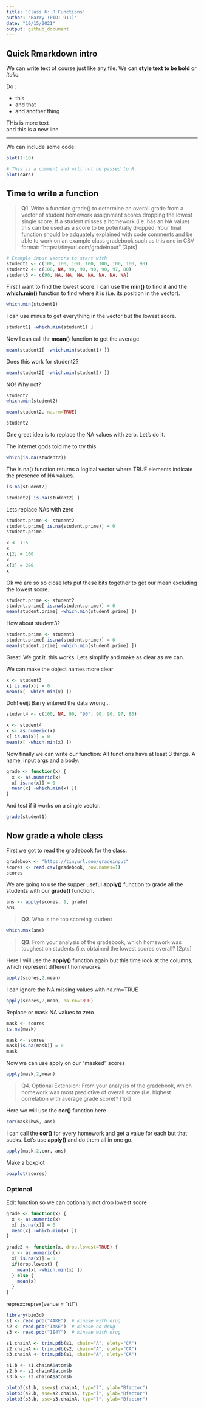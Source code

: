 ```yaml
---
title: 'Class 6: R Functions'
author: 'Barry (PID: 911)'
date: "10/15/2021"
output: github_document
---
```


## Quick Rmarkdown intro

We can write text of course just like any file. We can **style text to be bold** or *italic*.

Do :

- this
- and that
- and another thing

THis is more text  
and this is a new line

---

We can include some code:

```r
plot(1:10)
```


```r
# This is a comment and will not be passed to R
plot(cars)
```


## Time to write a function

> **Q1**. Write a function grade() to determine an overall grade from a vector of student homework assignment scores dropping the lowest single score. If a student misses a homework (i.e. has an NA value) this can be used as a score to be potentially dropped. Your final function should be adquately explained with code comments and be able to work on an example class gradebook such as this one in CSV format: “https://tinyurl.com/gradeinput” [3pts]




```r
# Example input vectors to start with
student1 <- c(100, 100, 100, 100, 100, 100, 100, 90) 
student2 <- c(100, NA, 90, 90, 90, 90, 97, 80) 
student3 <- c(90, NA, NA, NA, NA, NA, NA, NA)

```

First I want to find the lowest score. I can use the **min()** to find it and the **which.min()** function to find where it is (i.e. its position in the vector).

```r
which.min(student1)
```
I can use minus to get everything in the vector but the lowest score.

```r
student1[ -which.min(student1) ]
```

Now I can call thr **mean()** function to get the average.

```r
mean(student1[ -which.min(student1) ])
```

Does this work for student2?
```r
mean(student2[ -which.min(student2) ])
```
NO!
Why not?

```r
student2
which.min(student2)
```

```r
mean(student2, na.rm=TRUE)
```
```r
student2
```

One great idea is to replace the NA values with zero. Let's do it.

The internet gods told me to try this

```r
which(is.na(student2))
```

The is.na() function returns a logical vector where TRUE elements indicate the presence of NA values.


```r
is.na(student2)
```


```r
student2[ is.na(student2) ]
```

Lets replace NAs with zero

```r
student.prime <- student2
student.prime[ is.na(student.prime)] = 0
student.prime
```



```r
x <- 1:5
x
x[2] = 100
x
x[3] = 200
x
```

Ok we are so so close lets put these bits together to get our mean excluding the lowest score.
```r
student.prime <- student2
student.prime[ is.na(student.prime)] = 0
mean(student.prime[ -which.min(student.prime) ])
````

How about student3?

```r
student.prime <- student3
student.prime[ is.na(student.prime)] = 0
mean(student.prime[ -which.min(student.prime) ])
````

Great! We got it. this works. Lets simplify and make as clear as we can.

We can make the object names more clear

```r
x <- student3
x[ is.na(x)] = 0
mean(x[ -which.min(x) ])

```

Doh! eeijt Barry entered the data wrong...

```r
student4 <- c(100, NA, 90, "90", 90, 90, 97, 80)
```


```r
x <- student4
x <- as.numeric(x)
x[ is.na(x)] = 0
mean(x[ -which.min(x) ])

```

Now finally we can write our function:
All functions have at least 3 things. 
A name, input args and a body.

```r
grade <- function(x) {
  x <- as.numeric(x)
  x[ is.na(x)] = 0
  mean(x[ -which.min(x) ])
}
```

And test if it works on a single vector.

```r
grade(student1)
```

## Now grade a whole class

First we got to read the gradebook for the class.

```r
gradebook <- "https://tinyurl.com/gradeinput"
scores <- read.csv(gradebook, row.names=1)
scores
```
We are going to use the supper useful **apply()** function to grade all the students with our **grade()** function.


```r
ans <- apply(scores, 1, grade)
ans
```


> **Q2.** Who is the top scoreing student

```r
which.max(ans)
```
> **Q3**. From your analysis of the gradebook, which homework was toughest on students (i.e. obtained the lowest scores overall? [2pts]

Here I will use the **apply()** function again but this time look at the columns, which represent different homeworks.

```r
apply(scores,2,mean)
```

I can ignore the NA missing values with na.rm=TRUE

```r
apply(scores,2,mean, na.rm=TRUE)
```

Replace or mask NA values to zero
```r
mask <- scores
is.na(mask)

```

```r

mask <- scores
mask[is.na(mask)] = 0
mask

```
Now we can use apply on our "masked" scores

```r
apply(mask,2,mean)
```
> Q4. Optional Extension: From your analysis of the gradebook, which homework was most predictive of overall score (i.e. highest correlation with average grade score)? [1pt]

Here we will use the **cor()** function here

```r
cor(mask$hw5, ans)
```
 I can call the **cor()** for every homework and get a value for each but that sucks. Let's use **apply()** and do them all in one go. 

```r
apply(mask,2,cor, ans)
```

Make a boxplot
```r
boxplot(scores)
```


### Optional

Edit function so we can optionally not drop lowest score
```r
grade <- function(x) {
  x <- as.numeric(x)
  x[ is.na(x)] = 0
  mean(x[ -which.min(x) ])
}
```

```r
grade2 <- function(x, drop.lowest=TRUE) {
  x <- as.numeric(x)
  x[ is.na(x)] = 0
  if(drop.lowest) {
    mean(x[ -which.min(x) ])
  } else {
    mean(x)
  }
}
```


reprex::reprex(venue = "rtf") 

```r
library(bio3d)
s1 <- read.pdb("4AKE")  # kinase with drug
s2 <- read.pdb("1AKE")  # kinase no drug
s3 <- read.pdb("1E4Y")  # kinase with drug

s1.chainA <- trim.pdb(s1, chain="A", elety="CA")
s2.chainA <- trim.pdb(s2, chain="A", elety="CA")
s3.chainA <- trim.pdb(s1, chain="A", elety="CA")

s1.b <- s1.chainA$atom$b
s2.b <- s2.chainA$atom$b
s3.b <- s3.chainA$atom$b

plotb3(s1.b, sse=s1.chainA, typ="l", ylab="Bfactor") 
plotb3(s2.b, sse=s2.chainA, typ="l", ylab="Bfactor") 
plotb3(s3.b, sse=s3.chainA, typ="l", ylab="Bfactor") 
```


